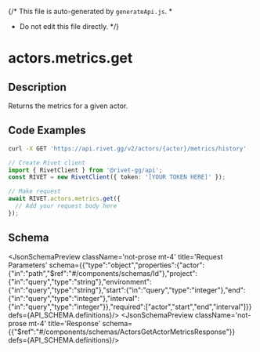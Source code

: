 {/* This file is auto-generated by `generateApi.js`.
  *
  * Do not edit this file directly.
  */}


# actors.metrics.get

## Description
Returns the metrics for a given actor.

## Code Examples

<CodeGroup title='Request' tag='GET' label='https://api.rivet.gg/v2/actors/{actor}/metrics/history'>

```bash {{ "title": "cURL" }}
curl -X GET 'https://api.rivet.gg/v2/actors/{actor}/metrics/history'
```

```ts
// Create Rivet client
import { RivetClient } from '@rivet-gg/api';
const RIVET = new RivetClient({ token: '[YOUR TOKEN HERE]' });

// Make request
await RIVET.actors.metrics.get({
  // Add your request body here
});
```

</CodeGroup>

## Schema
<JsonSchemaPreview className='not-prose mt-4' title='Request Parameters' schema={{"type":"object","properties":{"actor":{"in":"path","$ref":"#/components/schemas/Id"},"project":{"in":"query","type":"string"},"environment":{"in":"query","type":"string"},"start":{"in":"query","type":"integer"},"end":{"in":"query","type":"integer"},"interval":{"in":"query","type":"integer"}},"required":["actor","start","end","interval"]}} defs={API_SCHEMA.definitions}/>
<JsonSchemaPreview className='not-prose mt-4' title='Response' schema={{"$ref":"#/components/schemas/ActorsGetActorMetricsResponse"}} defs={API_SCHEMA.definitions}/>
